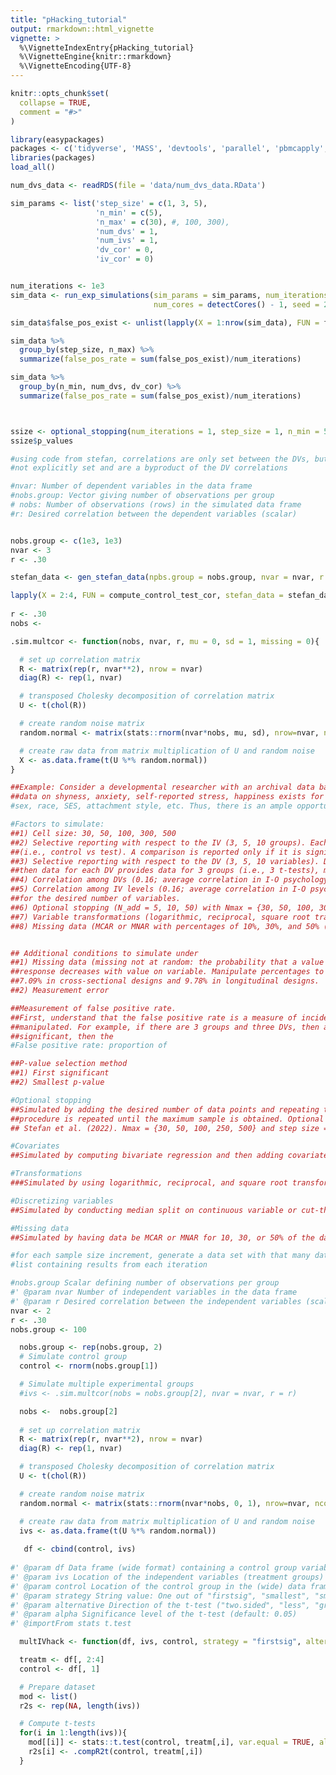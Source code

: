 ```yaml
---
title: "pHacking_tutorial"
output: rmarkdown::html_vignette
vignette: >
  %\VignetteIndexEntry{pHacking_tutorial}
  %\VignetteEngine{knitr::rmarkdown}
  %\VignetteEncoding{UTF-8}
---
```


```r
knitr::opts_chunk$set(
  collapse = TRUE,
  comment = "#>"
)
```

```r
library(easypackages)
packages <- c('tidyverse', 'MASS', 'devtools', 'parallel', 'pbmcapply', 'data.table')
libraries(packages)
load_all()

num_dvs_data <- readRDS(file = 'data/num_dvs_data.RData')
```


```r
sim_params <- list('step_size' = c(1, 3, 5), 
                   'n_min' = c(5), 
                   'n_max' = c(30), #, 100, 300), 
                   'num_dvs' = 1, 
                   'num_ivs' = 1, 
                   'dv_cor' = 0,
                   'iv_cor' = 0)


num_iterations <- 1e3
sim_data <- run_exp_simulations(sim_params = sim_params, num_iterations = num_iterations, 
                                num_cores = detectCores() - 1, seed = 27, step_size = T)

sim_data$false_pos_exist <- unlist(lapply(X = 1:nrow(sim_data), FUN = false_pos_exist, sim_data = sim_data))

sim_data %>% 
  group_by(step_size, n_max) %>%
  summarize(false_pos_rate = sum(false_pos_exist)/num_iterations)

sim_data %>% 
  group_by(n_min, num_dvs, dv_cor) %>%
  summarize(false_pos_rate = sum(false_pos_exist)/num_iterations)



ssize <- optional_stopping(num_iterations = 1, step_size = 1, n_min = 5, n_max = 30, num_dvs = 1, num_ivs = 1, dv_cor = 0, iv_cor = 0)
ssize$p_values
```


```r
#using code from stefan, correlations are only set between the DVs, but the correlations between the levels of the DVs (i.e. ,groups) are 
#not explicitly set and are a byproduct of the DV correlations 

#nvar: Number of dependent variables in the data frame
#nobs.group: Vector giving number of observations per group
# nobs: Number of observations (rows) in the simulated data frame
#r: Desired correlation between the dependent variables (scalar)


nobs.group <- c(1e3, 1e3)
nvar <- 3
r <- .30

stefan_data <- gen_stefan_data(npbs.group = nobs.group, nvar = nvar, r = r)

lapply(X = 2:4, FUN = compute_control_test_cor, stefan_data = stefan_data)
  
r <- .30
nobs <- 

.sim.multcor <- function(nobs, nvar, r, mu = 0, sd = 1, missing = 0){

  # set up correlation matrix
  R <- matrix(rep(r, nvar**2), nrow = nvar)
  diag(R) <- rep(1, nvar)

  # transposed Cholesky decomposition of correlation matrix
  U <- t(chol(R))

  # create random noise matrix
  random.normal <- matrix(stats::rnorm(nvar*nobs, mu, sd), nrow=nvar, ncol=nobs)

  # create raw data from matrix multiplication of U and random noise
  X <- as.data.frame(t(U %*% random.normal))
}
```

```r
##Example: Consider a developmental researcher with an archival data base containing data for several dependent and independent variables. For example,
##data on shyness, anxiety, self-reported stress, happiness exists for children. Among these data, the researcher can group the data in several ways:
#sex, race, SES, attachment style, etc. Thus, there is an ample opportunity to conduct pairwise comparisons in an uncontrolled manner.

#Factors to simulate:
##1) Cell size: 30, 50, 100, 300, 500
##2) Selective reporting with respect to the IV (3, 5, 10 groups). Each group has two levels and a t test is computed between the two levels
##(i.e., control vs test). A comparison is reported only if it is significant.
##3) Selective reporting with respect to the DV (3, 5, 10 variables). Data for each DV exists for each group. Thus, if there are 3 groups and 3 DVs,
##then data for each DV provides data for 3 groups (i.e., 3 t-tests), meaning a total of 9 t-tests are computed.
##4) Correlation among DVs (0.16; average correlation in I-O psychology).
##5) Correlation among IV levels (0.16; average correlation in I-O psychology). Correlation between IVs would zero, otherwise they would cease to be independent.
##for the desired number of variables.
##6) Optional stopping (N_add = 5, 10, 50) with Nmax = {30, 50, 100, 300, 500} 
##7) Variable transformations (logarithmic, reciprocal, square root transformation) on DV, predictor, or both. 
##8) Missing data (MCAR or MNAR with percentages of 10%, 30%, and 50% (see Peugh & Enders, 2004). 


## Additional conditions to simulate under
##1) Missing data (missing not at random: the probability that a value is missing depends on the missing data value themselves) For example, probability of
##response decreases with value on variable. Manipulate percentages to be 10%, 30%, and 50% (see Peugh & Enders, 2004). Mean percentage of missing data was 7.60%, with average of
##7.09% in cross-sectional designs and 9.78% in longitudinal designs.
##2) Measurement error

##Measurement of false positive rate.
##First, understand that the false positive rate is a measure of incidence in a family of tests. A family of tests is determined by the factors that
##manipulated. For example, if there are 3 groups and three DVs, then a family of tests would contains 9 t tests. If any of these tests returns
##significant, then the
#False positive rate: proportion of

##P-value selection method
##1) First significant
##2) Smallest p-value

#Optional stopping
##Simulated by adding the desired number of data points and repeating the transaction. The new list of p_values are added to the current one. The 
##procedure is repeated until the maximum sample is obtained. Optional stopping will be manipulated by using a more realistic manipulation than used in 
## Stefan et al. (2022). Nmax = {30, 50, 100, 250, 500} and step size = {10, 25, or 50}. 

#Covariates
##Simulated by computing bivariate regression and then adding covariates one at a time. Number of covariates = {3, 5, 10}. Correlation of covariates is .16 or .30. 

#Transformations
###Simulated by using logarithmic, reciprocal, and square root transformations on DV, predictor, or both. 

#Discretizing variables
##Simulated by conducting median split on continuous variable or cut-the-middle split. 

#Missing data
##Simulated by having data be MCAR or MNAR for 10, 30, or 50% of the data. 

#for each sample size increment, generate a data set with that many data points ```
#list containing results from each iteration
```

```r

#nobs.group Scalar defining number of observations per group
#' @param nvar Number of independent variables in the data frame
#' @param r Desired correlation between the independent variables (scalar)
nvar <- 2
r <- .30
nobs.group <- 100

  nobs.group <- rep(nobs.group, 2)
  # Simulate control group
  control <- rnorm(nobs.group[1])

  # Simulate multiple experimental groups
  #ivs <- .sim.multcor(nobs = nobs.group[2], nvar = nvar, r = r)

  nobs <-  nobs.group[2]
 
  # set up correlation matrix
  R <- matrix(rep(r, nvar**2), nrow = nvar)
  diag(R) <- rep(1, nvar)

  # transposed Cholesky decomposition of correlation matrix
  U <- t(chol(R))

  # create random noise matrix
  random.normal <- matrix(stats::rnorm(nvar*nobs, 0, 1), nrow=nvar, ncol=nobs)

  # create raw data from matrix multiplication of U and random noise
  ivs <- as.data.frame(t(U %*% random.normal))
  
   df <- cbind(control, ivs)
  
#' @param df Data frame (wide format) containing a control group variable and multiple treatment group variables
#' @param ivs Location of the independent variables (treatment groups) in the (wide) data frame
#' @param control Location of the control group in the (wide) data frame
#' @param strategy String value: One out of "firstsig", "smallest", "smallest.sig"
#' @param alternative Direction of the t-test ("two.sided", "less", "greater")
#' @param alpha Significance level of the t-test (default: 0.05)
#' @importFrom stats t.test

  multIVhack <- function(df, ivs, control, strategy = "firstsig", alternative = "two.sided", alpha = 0.05){

  treatm <- df[, 2:4]
  control <- df[, 1]

  # Prepare dataset
  mod <- list()
  r2s <- rep(NA, length(ivs))

  # Compute t-tests
  for(i in 1:length(ivs)){
    mod[[i]] <- stats::t.test(control, treatm[,i], var.equal = TRUE, alternative = alternative)
    r2s[i] <- .compR2t(control, treatm[,i])
  }

```

